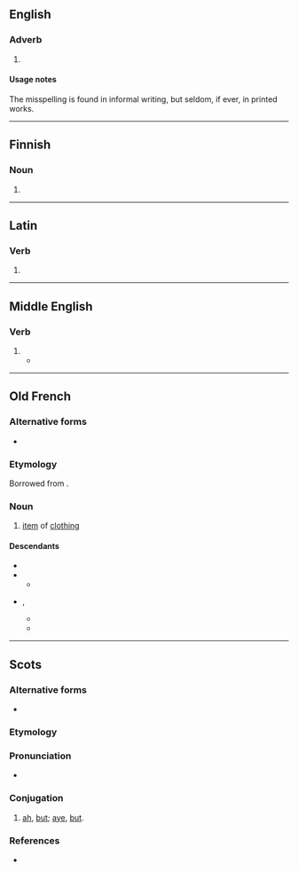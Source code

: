 {{also|a bit}}
==English==

===Adverb===
{{head|en|misspelling}}

# {{misspelling of|en|a bit}}

====Usage notes====
The misspelling is found in informal writing, but seldom, if ever, in printed works.

----

==Finnish==

===Noun===
{{head|fi|noun form}}

# {{infl of|fi|abi||nom|p}}

----

==Latin==

===Verb===
{{la-verb-form|abit}}

# {{inflection of|la|abeō||3|s|pres|actv|indc}}

----

==Middle English==

===Verb===
{{head|enm|verb}}

# {{inflection of|enm|abide||3|s|simple present|indc}}
#* {{RQ:Chaucer Canterbury|year=1860|title=Canon's Yeoman's Tale|volume=III|page=163|line=1175|passage=He is so variaunt, he '''abit''' nowhere.|termlang=enm}}

----

==Old French==

===Alternative forms===
* {{alter|fro|habit}}

===Etymology===
Borrowed from {{bor|fro|la|habitus}}.

===Noun===
{{fro-noun|m}}

# [[item]] of [[clothing]]

====Descendants====
* {{desctree|fr|habit}}
* {{desc|bor=1|dum|habijt}}
** {{desctree|nl|habijt}}
* {{desc|bor=1|enm|abit}}, {{l|enm|habit}}
** {{desc|en|habit}}
** {{desc|sco|haibit}}

----
==Scots==
 
===Alternative forms===
* {{alter|sco|a'bit|ebbit}}
 
===Etymology===
{{compound|sco|a'|bit|t1=ah,aye|t2=but}}
 
===Pronunciation===
* {{IPA|sco|/ˈɑːbət/|/ˈɛbit/}}   
 
===Conjugation===
{{sco-con}}
 
# [[ah]], [[but]]; [[aye]], [[but]].

===References===
* {{R:DSL|pos=conj. phr}}